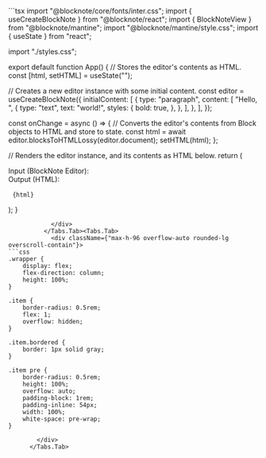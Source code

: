 
<ExampleBlock name="interoperability/converting-blocks-to-html" path="examples/04-interoperability/01-converting-blocks-to-html">
  <Tabs items={["App.tsx","styles.css"]}>
    <Tabs.Tab>
            <div className={"max-h-96 overflow-auto rounded-lg overscroll-contain"}>
```tsx 
import "@blocknote/core/fonts/inter.css";
import { useCreateBlockNote } from "@blocknote/react";
import { BlockNoteView } from "@blocknote/mantine";
import "@blocknote/mantine/style.css";
import { useState } from "react";

import "./styles.css";

export default function App() {
  // Stores the editor's contents as HTML.
  const [html, setHTML] = useState<string>("");

  // Creates a new editor instance with some initial content.
  const editor = useCreateBlockNote({
    initialContent: [
      {
        type: "paragraph",
        content: [
          "Hello, ",
          {
            type: "text",
            text: "world!",
            styles: {
              bold: true,
            },
          },
        ],
      },
    ],
  });

  const onChange = async () => {
    // Converts the editor's contents from Block objects to HTML and store to state.
    const html = await editor.blocksToHTMLLossy(editor.document);
    setHTML(html);
  };

  // Renders the editor instance, and its contents as HTML below.
  return (
    <div className="wrapper">
      <div>Input (BlockNote Editor):</div>
      <div className="item">
        <BlockNoteView editor={editor} onChange={onChange} />
      </div>
      <div>Output (HTML):</div>
      <div className="item bordered">
        <pre>
          <code>{html}</code>
        </pre>
      </div>
    </div>
  );
}

```
            </div>
          </Tabs.Tab><Tabs.Tab>
            <div className={"max-h-96 overflow-auto rounded-lg overscroll-contain"}>
```css 
.wrapper {
    display: flex;
    flex-direction: column;
    height: 100%;
}

.item {
    border-radius: 0.5rem;
    flex: 1;
    overflow: hidden;
}

.item.bordered {
    border: 1px solid gray;
}

.item pre {
    border-radius: 0.5rem;
    height: 100%;
    overflow: auto;
    padding-block: 1rem;
    padding-inline: 54px;
    width: 100%;
    white-space: pre-wrap;
}
```
            </div>
          </Tabs.Tab>
  </Tabs>
</ExampleBlock>